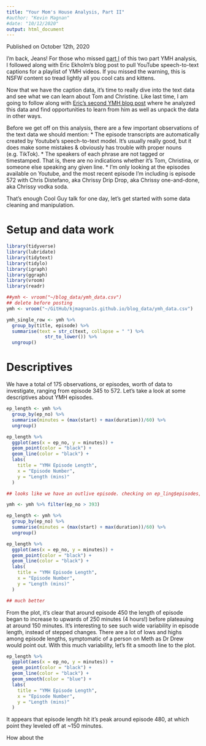 ```yaml
---
title: "Your Mom's House Analysis, Part II"
#author: "Kevin Magnan"
#date: "10/12/2020"
output: html_document
---
```

Published on October 12th, 2020

I'm back, Jeans! For those who missed [part I](https://www.kevinjmagnan.com/YMH.html) of this two part YMH analysis, I followed along with Eric Ekholm's blog post to pull YouTube speech-to-text captions for a playlist of YMH videos. If you missed the warning, this is NSFW content so tread lightly all you cool cats and kittens. 

Now that we have the caption data, it's time to really dive into the text data and see what we can learn about Tom and Christine. Like last time, I am going to follow along with [Eric's second YMH blog post](https://eric-ekholm.netlify.app/blog/ymh-explore/) where he analyzed this data and find opportunities to learn from him as well as unpack the data in other ways.

Before we get off on this analysis, there are a few important observations of the text data we should mention:
* The episode transcripts are automatically created by Youtube’s speech-to-text model. It’s usually really good, but it does make some mistakes & obviously has trouble with proper nouns (e.g. TikTok).
* The speakers of each phrase are not tagged or timestamped. That is, there are no indications whether it’s Tom, Christina, or someone else speaking any given line.
* I’m only looking at the episodes available on Youtube, and the most recent episode I’m including is episode 572 with Chris Distefano, aka Chrissy Drip Drop, aka Chrissy one-and-done, aka Chrissy vodka soda.

That's enough Cool Guy talk for one day, let's get started with some data cleaning and manipulation.

# Setup and data work

```r
library(tidyverse)
library(lubridate)
library(tidytext)
library(tidylo)
library(igraph)
library(ggraph)
library(vroom)
library(readr)

##ymh <- vroom("~/blog_data/ymh_data.csv")
## delete before posting 
ymh <- vroom("~/GitHub/kjmagnan1s.github.io/blog_data/ymh_data.csv")

ymh_single_row <- ymh %>% 
  group_by(title, episode) %>%
  summarise(text = str_c(text, collapse = " ") %>%
              str_to_lower()) %>%
  ungroup()
```

# Descriptives

We have a total of 175 observations, or episodes, worth of data to investigate, ranging from episode 345 to 572. Let's take a look at some descriptives about YMH episodes.

```r
ep_length <- ymh %>%
  group_by(ep_no) %>%
  summarise(minutes = (max(start) + max(duration))/60) %>%
  ungroup()

ep_length %>%
  ggplot(aes(x = ep_no, y = minutes)) +
  geom_point(color = "black") +
  geom_line(color = "black") +
  labs(
    title = "YMH Episode Length",
    x = "Episode Number",
    y = "Length (mins)"
  )

## looks like we have an outlive episode. checking on ep_ling$episodes, I found that there's a break between in subtitles generation between approx. episode 330 and 394. Let's go ahead and remove all episodes below 394 moving forward and try this again

ymh <- ymh %>% filter(ep_no > 393)

ep_length <- ymh %>%
  group_by(ep_no) %>%
  summarise(minutes = (max(start) + max(duration))/60) %>%
  ungroup()

ep_length %>%
  ggplot(aes(x = ep_no, y = minutes)) +
  geom_point(color = "black") +
  geom_line(color = "black") +
  labs(
    title = "YMH Episode Length",
    x = "Episode Number",
    y = "Length (mins)"
  )

## much better
```  
  
From the plot, it's clear that around episode 450 the length of episode began to increase to upwards of 250 minutes (4 hours!) before plateauing at around 150 minutes. It's interesting to see such wide variability in episode length, instead of stepped changes. There are a lot of lows and highs among episode lengths, symptomatic of a person on Meth as Dr Drew would point out. With this much variability, let's fit a smooth line to the plot.

```r
ep_length %>%
  ggplot(aes(x = ep_no, y = minutes)) +
  geom_point(color = "black") +
  geom_line(color = "black") +
  geom_smooth(color = "blue") +
  labs(
    title = "YMH Episode Length",
    x = "Episode Number",
    y = "Length (mins)"
  ) 
```
  
It appears that episode length hit it's peak around episode 480, at which point they leveled off at ~150 minutes.

How about the 
  
  
  






